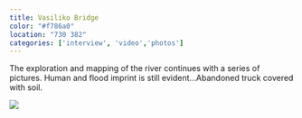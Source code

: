 ```yaml
---
title: Vasiliko Bridge
color: "#f786a0"
location: "730 382"
categories: ['interview', 'video','photos']
---
```


The exploration and mapping of the river continues with a series of pictures. Human and flood imprint is still evident…Abandoned truck covered with soil. 

![](bridge/cover.jpg)

<Gallery folder="bridge/impressions" grid={2} />